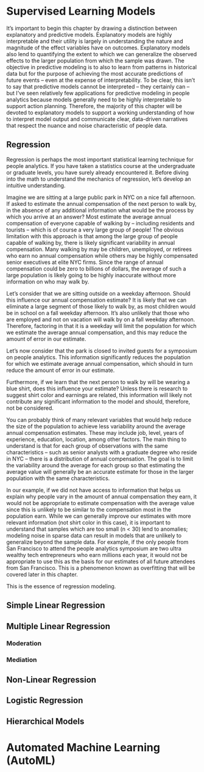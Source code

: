 # Supervised Learning Models

It's important to begin this chapter by drawing a distinction between explanatory and predictive models. Explanatory models are highly interpretable and their utility is largely in understanding the nature and magnitude of the effect variables have on outcomes. Explanatory models also lend to quantifying the extent to which we can generalize the observed effects to the larger population from which the sample was drawn. The objective in predictive modeling is to also to learn from patterns in historical data but for the purpose of achieving the most accurate predictions of future events -- even at the expense of interpretability. To be clear, this isn't to say that predictive models cannot be interpreted -- they certainly can -- but I've seen relatively few applications for predictive modeling in people analytics because models generally need to be highly interpretable to support action planning. Therefore, the majority of this chapter will be devoted to explanatory models to support a working understanding of how to interpret model output and communicate clear, data-driven narratives that respect the nuance and noise characteristic of people data.

## Regression

Regression is perhaps the most important statistical learning technique for people analytics. If you have taken a statistics course at the undergraduate or graduate levels, you have surely already encountered it. Before diving into the math to understand the mechanics of regression, let's develop an intuitive understanding.

Imagine we are sitting at a large public park in NYC on a nice fall afternoon. If asked to estimate the annual compensation of the next person to walk by, in the absence of any additional information what would be the process by which you arrive at an answer? Most estimate the average annual compensation of everyone capable of walking by -- including residents and tourists -- which is of course a very large group of people! The obvious limitation with this approach is that among the large group of people capable of walking by, there is likely significant variability in annual compensation. Many walking by may be children, unemployed, or retirees who earn no annual compensation while others may be highly compensated senior executives at elite NYC firms. Since the range of annual compensation could be zero to billions of dollars, the average of such a large population is likely going to be highly inaccurate without more information on who may walk by.

Let's consider that we are sitting outside on a weekday afternoon. Should this influence our annual compensation estimate? It is likely that we can eliminate a large segment of those likely to walk by, as most children would be in school on a fall weekday afternoon. It's also unlikely that those who are employed and not on vacation will walk by on a fall weekday afternoon. Therefore, factoring in that it is a weekday will limit the population for which we estimate the average annual compensation, and this may reduce the amount of error in our estimate.

Let's now consider that the park is closed to invited guests for a symposium on people analytics. This information significantly reduces the population for which we estimate average annual compensation, which should in turn reduce the amount of error in our estimate. 

Furthermore, if we learn that the next person to walk by will be wearing a blue shirt, does this influence your estimate? Unless there is research to suggest shirt color and earnings are related, this information will likely not contribute any significant information to the model and should, therefore, not be considered.

You can probably think of many relevant variables that would help reduce the size of the population to achieve less variability around the average annual compensation estimates. These may include job, level, years of experience, education, location, among other factors. The main thing to understand is that for each group of observations with the same characteristics -- such as senior analysts with a graduate degree who reside in NYC -- there is a distribution of annual compensation. The goal is to limit the variability around the average for each group so that estimating the average value will generally be an accurate estimate for those in the larger population with the same characteristics.

In our example, if we did not have access to information that helps us explain why people vary in the amount of annual compensation they earn, it would not be appropriate to estimate compensation with the average value since this is unlikely to be similar to the compensation most in the population earn. While we can generally improve our estimates with more relevant information (not shirt color in this case), it is important to understand that samples which are too small (n < 30) lend to anomalies; modeling noise in sparse data can result in models that are unlikely to generalize beyond the sample data. For example, if the only people from San Francisco to attend the people analytics symposium are two ultra wealthy tech entrepreneurs who earn millions each year, it would not be appropriate to use this as the basis for our estimates of all future attendees from San Francisco. This is a phenomenon known as overfitting that will be covered later in this chapter.

This is the essence of regression modeling.

## Simple Linear Regression




## Multiple Linear Regression



### Moderation



### Mediation



## Non-Linear Regression




## Logistic Regression




## Hierarchical Models


# Automated Machine Learning (AutoML)

